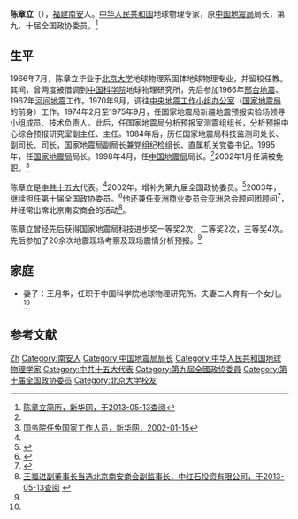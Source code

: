 '''陈章立'''（{{bd|1941年|7月|||catIdx=C陈}}），[[福建|福建]][[南安|南安]]人。[[中华人民共和国|中华人民共和国]]地球物理专家，原[[中国地震局|中国地震局]]局长，第九、十届全国政协委员。<ref name=czl>[http://news.xinhuanet.com/zhengfu/state%20council/chenzhangli.htm 陈章立简历，新华网，于2013-05-13查阅]{{dead link|date=2018年5月 |bot=InternetArchiveBot |fix-attempted=yes }}</ref>

==生平==
1966年7月，陈章立毕业于[[北京大学|北京大学]]地球物理系固体地球物理专业，并留校任教。其间，曾两度被借调到[[中国科学院|中国科学院]]地球物理研究所，先后参加1966年[[邢台地震|邢台地震]]、1967年[[河间地震|河间地震]]工作。1970年9月，调往[[中央地震工作小组办公室|中央地震工作小组办公室]]（[[国家地震局|国家地震局]]的前身）工作。1974年2月至1975年9月，任国家地震局新疆地震预报实验场领导小组成员、技术负责人。此后，任国家地震局分析预报室测震组组长，分析预报中心综合预报研究室副主任、主任。1984年后，历任国家地震局科技监测司处长、副司长、司长，国家地震局副局长兼党组纪检组长、直属机关党委书记。1995年，任[[国家地震局|国家地震局]]局长。1998年4月，任[[中国地震局|中国地震局]]局长。<ref name=czl/>2002年1月任满被免职。<ref>[http://news.xinhuanet.com/zhengfu/2002-01/15/content_238070.htm 国务院任免国家工作人员，新华网，2002-01-15]{{dead link|date=2018年5月 |bot=InternetArchiveBot |fix-attempted=yes }}</ref>

陈章立是[[中共十五大|中共十五大]]代表。<ref name=czl/>2002年，增补为第九届全国政协委员。<ref>{{Cite web |url=http://www.chinanews.com/2002-03-08/26/167905.html |title=中国有多座活火山 委员吁加强地震与火山监测，中国新闻网，2002年03月08日 |accessdate=2013-05-13 |archive-date=2016-03-05 |archive-url=https://web.archive.org/web/20160305041957/http://www.chinanews.com/2002-03-08/26/167905.html |dead-url=no }}</ref>2003年，继续担任第十届全国政协委员。<ref>{{Cite web |url=http://news.xinhuanet.com/ziliao/2003-01/25/content_707648.htm |title=政协第十届全国委员会委员，新华网，2003-01-25 |accessdate=2013-05-13 |archive-date=2012-03-01 |archive-url=https://web.archive.org/web/20120301215124/http://news.xinhuanet.com/ziliao/2003-01/25/content_707648.htm |dead-url=no }}</ref>他还兼任[[亚洲商业委员会|亚洲商业委员会]]亚洲总会顾问团顾问<ref>{{Cite web |url=http://www.asiabc.org/about/zhangcheng.html |title=商会章程，亚洲商业委员会，于2013-05-13查阅 |access-date=2013-05-13 |archive-url=https://web.archive.org/web/20130128104311/http://www.asiabc.org/about/zhangcheng.html |archive-date=2013-01-28 |dead-url=yes }}</ref>，并经常出席北京南安商会的活动<ref>[http://www.zhstz.com/news_display.asp?keyno=184 王福进副董事长当选北京南安商会副监事长，中红石投资有限公司，于2013-05-13查阅] {{webarchive|url=https://web.archive.org/web/20150502102530/http://www.zhstz.com/news_display.asp?keyno=184 |date=2015-05-02 }}</ref>。

陈章立曾经先后获得国家地震局科技进步奖一等奖2次，二等奖2次，三等奖4次。先后参加了20余次地震现场考察及现场震情分析预报。<ref name=czl/>

==家庭==
*妻子：王月华，任职于中国科学院地球物理研究所。夫妻二人育有一个女儿。<ref name=czl/>

==参考文献==
{{reflist}}

{{DEFAULTSORT:Chen陈}}
[[Category:陈姓|Zh]]
[[Category:南安人|Category:南安人]]
[[Category:中国地震局局长|Category:中国地震局局长]]
[[Category:中华人民共和国地球物理学家|Category:中华人民共和国地球物理学家]]
[[Category:中共十五大代表|Category:中共十五大代表]]
[[Category:第九屆全國政協委員|Category:第九屆全國政協委員]]
[[Category:第十届全国政协委员|Category:第十届全国政协委员]]
[[Category:北京大学校友|Category:北京大学校友]]